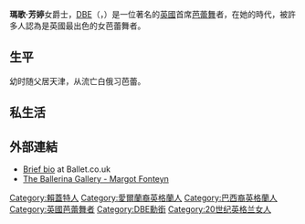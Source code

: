 {{Infobox person
|name          = Dame Margot Fonteyn de Arias [[Dame_Commander_of_the_Order_of_the_British_Empire|DBE]]
|image         = Margot Fonteyn - 1960s.jpg
|image_size    = 250px
|caption       = 
|birth_name    = Margaret Hookham
|birth_date    = {{Birth date|1919|05|18|df=y}}
|birth_place   = {{UK}}[[薩里郡|薩里郡]][[賴蓋特|賴蓋特]]
|death_date    = {{Death date and age|1991|02|21|1919|05|18|df=y}}
|death_place   =  {{flag|Panama}}[[巴拿馬城|巴拿馬城]]
|body_discovered = 
|death_cause   = [[癌症|癌症]]
|resting_place = [[巴拿馬|巴拿馬]]
|resting_place_coordinates = <!-- {{coord|LAT|LONG|display=inline,title}} -->
|residence     = 
|nationality   = {{UK}}
|ethnicity     = 
|citizenship   = 
|other_names   = 
|known_for     = 首席[[芭蕾舞|芭蕾舞]]者
|education     = 
|alma_mater    = 
|employer      = [[Royal_Ballet|Royal Ballet]]
|occupation    = 芭蕾舞者
|years_active  =
|home_town     = 
|salary        = 
|networth      = 
|height        = 
|weight        = 
|title         = Prima ballerina assoluta
|term          = 
|predecessor   = 
|successor     = 
|party         = 
|opponents     =
|boards        = 
|religion      = 
|spouse        = [[Roberto_Arias|Roberto Arias]]
|parents       = 
|relations     = 
|callsign      = 
|signature     = 
|website       = 
|footnotes     = 
}}
'''瑪歌·芳婷'''女爵士，[[DBE|DBE]]（'''{{lang|en|Dame Margot Fonteyn }}'''，{{bd|1919年|5月18日|1991年|2月21日|catIdx=}}）是一位著名的[[英國|英國]]首席[[芭蕾舞|芭蕾舞]]者，在她的時代，被許多人認為是英國最出色的女芭蕾舞者。

== 生平 ==
幼时随父居天津，从流亡白俄习芭蕾。

== 私生活 ==

== 外部連結 ==
* [https://web.archive.org/web/20071105044812/http://www.ballet.co.uk/old/legend_js_margot_fonteyn.htm Brief bio] at Ballet.co.uk
* [http://www.ballerinagallery.com/fonteyn.htm The Ballerina Gallery - Margot Fonteyn] {{Wayback|url=http://www.ballerinagallery.com/fonteyn.htm |date=20120730001623 }}
{{Authority control}}
{{UK-artist-stub}}

{{DEFAULTSORT: Fonteyn, Margot}}
[[Category:賴蓋特人|Category:賴蓋特人]]
[[Category:愛爾蘭裔英格蘭人|Category:愛爾蘭裔英格蘭人]]
[[Category:巴西裔英格蘭人|Category:巴西裔英格蘭人]]
[[Category:英國芭蕾舞者|Category:英國芭蕾舞者]]
[[Category:DBE勳銜|Category:DBE勳銜]]
[[Category:20世纪英格兰女人|Category:20世纪英格兰女人]]